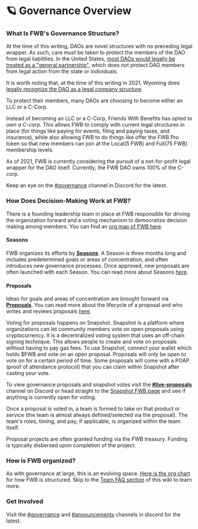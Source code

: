 # 🪐 Governance Overview

### **What Is FWB's Governance Structure?**

At the time of this writing, DAOs are novel structures with no preceding legal wrapper. As such, care must be taken to protect the members of the DAO from legal liabilities. In the United States, [most DAOs would legally be treated as a "general partnership"](https://web.archive.org/web/20201101022512/https://medium.com/@OpenLawOfficial/the-era-of-legally-compliant-daos-491edf88fed0), which does not protect DAO members from legal action from the state or individuals.

It is worth noting that, at the time of this writing in 2021, Wyoming does [legally recognize the DAO as a legal company structure](https://webcache.googleusercontent.com/search?q=cache:sKcvQPkdAeoJ:https://sos.wyo.gov/Business/Docs/DAOs\_FAQs.pdf+\&cd=13\&hl=en\&ct=clnk\&gl=us).

To protect their members, many DAOs are choosing to become either an LLC or a C-Corp.

Instead of becoming an LLC or a C-Corp, Friends With Benefits has opted to _own a C-corp_. This allows FWB to comply with current legal structures in place (for things like paying for events, filing and paying taxes, and insurance), while also allowing FWB to do things like offer the FWB Pro token so that new members can join at the Local(5 FWB) and Full(75 FWB) membership levels.

As of 2021, FWB is currently considering the pursuit of a not-for-profit legal wrapper for the DAO itself. Currently, the FWB DAO owns 100% of the C-corp.

Keep an eye on the [#governance](https://discord.com/channels/749418486874243212/796840302069022730/912873651668385854) channel in Discord for the latest.

### How Does Decision-Making Work at FWB?

There is a founding leadership team in place at FWB responsible for driving the organization forward and a voting mechanism to democratize decision making among members. You can find an [org map of FWB here](../teams/org-chart.md).

#### Seasons

FWB organizes its efforts by [**Seasons**](seasons.md). A Season is three months long and includes predetermined goals or areas of concentration, and often introduces new governance processes. Once approved, new proposals are often launched with each Season. You can read more about Seasons [here](seasons.md).

#### Proposals

Ideas for goals and areas of concentration are brought forward via [**Proposals**](proposals.md). You can read more about the lifecycle of a proposal and who writes and reviews proposals [here](proposals.md).

Voting for proposals happens on Snapshot. Snapshot is a platform where organizations can let community members vote on open proposals using cryptocurrency. It is a decentralized voting system that uses an off-chain signing technique. This allows people to create and vote on proposals without having to pay gas fees. To use Snapshot, connect your wallet which holds $FWB and vote on an open proposal. Proposals will only be open to vote on for a certain period of time. Some proposals will come with a POAP (proof of attendance protocol) that you can claim within Snapshot after casting your vote.

To view governance proposals and snapshot votes visit the [**#live-proposals**](https://discord.gg/32G6WTKU) channel on Discord or head straight to the [Snapshot FWB page](https://snapshot.org/#/friendswithbenefits.eth) and see if anything is currently open for voting.

Once a proposal is voted in, a team is formed to take on that product or service (the team is almost always defined/selected via the proposal). The team's roles, timing, and pay, if applicable, is organized within the team itself.

Proposal projects are often granted funding via the FWB treasury. Funding is typically disbersed upon completion of the project.

### How is FWB organized?

As with governance at large, this is an evolving space. [Here is the org chart](../teams/org-chart.md) for how FWB is structured. Skip to the [Team FAQ section](../teams/teams-faq.md) of this wiki to learn more.

### Get Involved

Visit the [#governance](https://discord.com/channels/749418486874243212/796840302069022730/912873651668385854) and [#announcements](https://discord.com/channels/749418486874243212/862119411083116584/912032763270537346) channels in discord for the latest.
